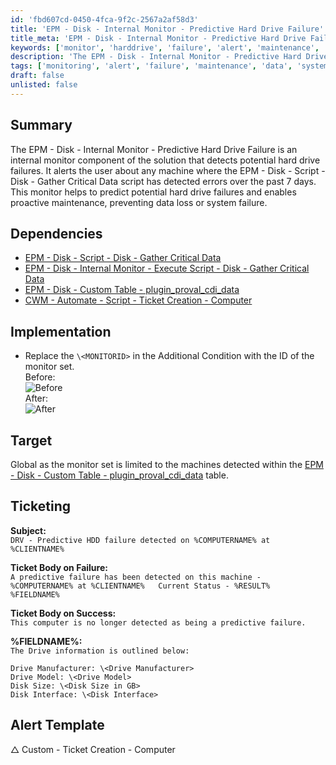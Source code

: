 ```yaml
---
id: 'fbd607cd-0450-4fca-9f2c-2567a2af58d3'
title: 'EPM - Disk - Internal Monitor - Predictive Hard Drive Failure'
title_meta: 'EPM - Disk - Internal Monitor - Predictive Hard Drive Failure'
keywords: ['monitor', 'harddrive', 'failure', 'alert', 'maintenance', 'data', 'system']
description: 'The EPM - Disk - Internal Monitor - Predictive Hard Drive Failure component detects potential hard drive failures by alerting users about errors detected in the past week, enabling proactive maintenance to prevent data loss or system failure.'
tags: ['monitoring', 'alert', 'failure', 'maintenance', 'data', 'system']
draft: false
unlisted: false
---
```

## Summary

The EPM - Disk - Internal Monitor - Predictive Hard Drive Failure is an internal monitor component of the solution that detects potential hard drive failures. It alerts the user about any machine where the EPM - Disk - Script - Disk - Gather Critical Data script has detected errors over the past 7 days. This monitor helps to predict potential hard drive failures and enables proactive maintenance, preventing data loss or system failure.

## Dependencies

- [EPM - Disk - Script - Disk - Gather Critical Data](https://proval.itglue.com/DOC-5078775-10677468)
- [EPM - Disk - Internal Monitor - Execute Script - Disk - Gather Critical Data](https://proval.itglue.com/DOC-5078775-12662477)
- [EPM - Disk - Custom Table - plugin_proval_cdi_data](https://proval.itglue.com/DOC-5078775-9371714)
- [CWM - Automate - Script - Ticket Creation - Computer](https://proval.itglue.com/DOC-5078775-9098338)

## Implementation

- Replace the `\<MONITORID>` in the Additional Condition with the ID of the monitor set.  
  Before:  
  ![Before](../../../static/img/Predictive-Hard-Drive-Failure/image_1.png)  
  After:  
  ![After](../../../static/img/Predictive-Hard-Drive-Failure/image_2.png)

## Target

Global as the monitor set is limited to the machines detected within the [EPM - Disk - Custom Table - plugin_proval_cdi_data](https://proval.itglue.com/DOC-5078775-9371714) table.

## Ticketing

**Subject:**  
`DRV - Predictive HDD failure detected on %COMPUTERNAME% at %CLIENTNAME%`

**Ticket Body on Failure:**  
`A predictive failure has been detected on this machine - %COMPUTERNAME% at %CLIENTNAME%  
Current Status - %RESULT%  
%FIELDNAME%`

**Ticket Body on Success:**  
`This computer is no longer detected as being a predictive failure.`

**%FIELDNAME%:**  
`The Drive information is outlined below:`  
```
Drive Manufacturer: \<Drive Manufacturer>
Drive Model: \<Drive Model>
Disk Size: \<Disk Size in GB>
Disk Interface: \<Disk Interface>
```

## Alert Template

△ Custom - Ticket Creation - Computer











